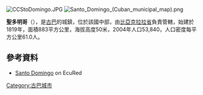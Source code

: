 [[Image:CCStoDomingo.JPG|right]]
[[Image:Santo_Domingo_(Cuban_municipal_map).png|right]]

{{Coord|22|35|0|N|80|14|18|W|display=title}}

'''聖多明哥'''（{{lang-es|Santo Domingo}}），是[[古巴|古巴]]的城鎮，位於該國中部，由[[比亞克拉拉省|比亞克拉拉省]]負責管轄，始建於1819年，面積883平方公里，海拔高度50米，2004年人口53,840，人口密度每平方公里61.0人。

==參考資料==
*{{es icon}} [http://www.ecured.cu/index.php/Santo_Domingo_(Municipio) Santo Domingo] {{Webarchive|url=https://archive.today/20130805022026/http://www.ecured.cu/index.php/Santo_Domingo_(Municipio) |date=2013-08-05 }} on EcuRed

{{Cuba-geo-stub}}
[[Category:古巴城市|Category:古巴城市]]